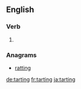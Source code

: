 ==English==

===Verb===
{{head|en|present participle}}

# {{present participle of|tart|lang=en}}

===Anagrams===
* [[ratting#English|ratting]]

[[de:tarting]]
[[fr:tarting]]
[[ja:tarting]]